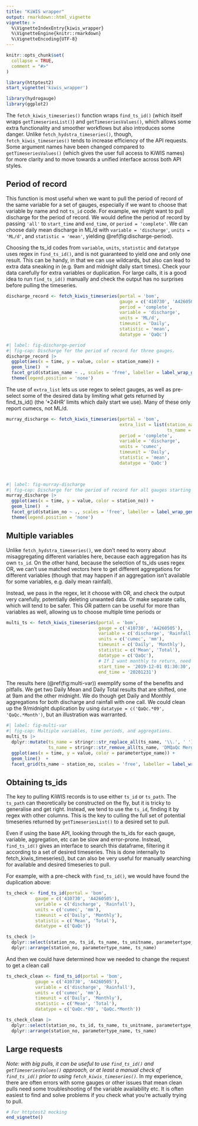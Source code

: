```yaml
---
title: "KiWIS wrapper"
output: rmarkdown::html_vignette
vignette: >
  %\VignetteIndexEntry{kiwis_wrapper}
  %\VignetteEngine{knitr::rmarkdown}
  %\VignetteEncoding{UTF-8}
---
```


```r
knitr::opts_chunk$set(
  collapse = TRUE,
  comment = "#>"
)

library(httptest2)
start_vignette('kiwis_wrapper')
```

```r
library(hydrogauge)
library(ggplot2)
```

The `fetch_kiwis_timeseries()` function wraps `find_ts_id()` (which itself wraps `getTimeseriesList()`) and `getTimeseriesValues()`, which allows some extra functionality and smoother workflows but also introduces some danger. Unlike `fetch_hydstra_timeseries()`, though, `fetch_kiwis_timeseries()` tends to increase efficiency of the API requests. Some argument names have been changed compared to `getTimeseriesValues()` (which gives the user full access to KiWIS names) for more clarity and to move towards a unified interface across both API styles.

## Period of record

This function is most useful when we want to pull the period of record of the same variable for a set of gauges, especially if we want to choose that variable by name and not `ts_id` code. For example, we might want to pull discharge for the period of record. We would define the period of record by passing `'all'` to `start_time` and `end_time`, or `period = 'complete'`. We can choose daily mean discharge in ML/d with `variable = 'discharge'`, `units = 'ML/d'`, and `statistic = 'mean'`, yielding \@ref(fig:discharge-period).

:::{.callout-caution}

Choosing the ts_id codes from `variable`, `units`, `statistic` and `datatype` uses regex in `find_ts_id()`, and is not guaranteed to yield one and only one result. This can be handy, in that we can use wildcards, but also can lead to extra data sneaking in (e.g. 9am and midnight daily start times). Check your data carefully for extra variables or duplication. For large calls, it is a good idea to run `find_ts_id()` manually and check the output has no surprises before pulling the timeseries.

:::

```r
discharge_record <- fetch_kiwis_timeseries(portal = 'bom',
                                           gauge = c('410730', 'A4260505'),
                                           period = 'complete',
                                           variable = 'discharge', 
                                           units = 'ML/d',
                                           timeunit = 'Daily', 
                                           statistic = 'mean',
                                           datatype = 'QaQc')
```

```r
#| label: fig-discharge-period
#| fig-cap: Discharge for the period of record for three gauges.
discharge_record |> 
  ggplot(aes(x = time, y = value, color = station_name)) +
  geom_line()  +
  facet_grid(station_name ~ ., scales = 'free', labeller = label_wrap_gen(10)) +
  theme(legend.position = 'none')
```

The use of `extra_list` lets us use regex to select gauges, as well as pre-select some of the desired data by limiting what gets returned by find_ts_id() (the '*24HR' limits which daily start we use). Many of these only report cumecs, not ML/d.

```r

murray_discharge <- fetch_kiwis_timeseries(portal = 'bom',
                                           extra_list = list(station_name = 'River Murray*',
                                                             ts_name = '*24HR'),
                                           period = 'complete',
                                           variable = 'discharge', 
                                           units = 'cumec',
                                           timeunit = 'Daily', 
                                           statistic = 'mean',
                                           datatype = 'QaQc')

                           
```

```r
#| label: fig-murray-discharge
#| fig-cap: Discharge for the period of record for all gauges starting with 'River Murray'.
murray_discharge |> 
  ggplot(aes(x = time, y = value, color = station_no)) +
  geom_line()  +
  facet_grid(station_no ~ ., scales = 'free', labeller = label_wrap_gen(10)) +
  theme(legend.position = 'none')
```

## Multiple variables

Unlike `fetch_hydstra_timeseries()`, we don't need to worry about misaggregating different variables here, because each aggregation has its own `ts_id`. On the other hand, because the selection of ts_ids uses regex OR, we can't use matched vectors here to get different aggregations for different variables (though that may happen if an aggregation isn't available for some variables, e.g. daily mean rainfall).

Instead, we pass in the regex, let it choose with OR, and check the output very carefully, potentially deleting unwanted data. Or make separate calls, which will tend to be safer. This OR pattern can be useful for more than variables as well, allowing us to choose multiple time periods or

```r
multi_ts <- fetch_kiwis_timeseries(portal = 'bom',
                                   gauge = c('410730', 'A4260505'),
                                   variable = c('discharge', 'Rainfall'),
                                   units = c('cumec', 'mm'),
                                   timeunit = c('Daily', 'Monthly'),
                                   statistic = c('Mean', 'Total'),
                                   datatype = c('QaQc'),
                                   # If I want monthly to return, need to cross a month boundary.
                                   start_time = '2019-12-01 01:30:30',
                                   end_time = '20201231')
```

The results here (\@ref(fig:multi-var)) exemplify some of the benefits and pitfalls. We get two Daily Mean and Daily Total results that are shifted, one at 9am and the other midnight. We do though get Daily and Monthly aggregations for both discharge and rainfall with one call. We could clean up the 9/midnight duplication by using `datatype = c('QaQc.*09', 'QaQc.*Month')`, but an illustration was warranted. 

```r
#| label: fig-multi-var
#| fig-cap: Multiple variables, time periods, and aggregations.
multi_ts |> 
  dplyr::mutate(ts_name = stringr::str_replace_all(ts_name, '\\.', ' '),
                ts_name = stringr::str_remove_all(ts_name, 'DMQaQc Merged')) |> 
  ggplot(aes(x = time, y = value, color = parametertype_name)) +
  geom_line()  +
  facet_grid(ts_name ~ station_no, scales = 'free', labeller = label_wrap_gen(10))
```


## Obtaining ts_ids

The key to pulling KiWIS records is to use either `ts_id` or `ts_path`. The `ts_path` can theoretically be constructed on the fly, but it is tricky to generalise and get right. Instead, we tend to use the `ts_id`, finding it by regex with other columns. This is the key to culling the full set of potential timeseries returned by `getTimeseriesList()` to a desired set to pull.

Even if using the base API, looking through the ts_ids for each gauge, variable, aggregation, etc can be slow and error-prone. Instead, `find_ts_id()` gives an interface to search this dataframe, filtering it according to a set of desired timeseries. This is done internally to fetch_kiwis_timeseries(), but can also be very useful for manually searching for available and desired timeseries to pull.

For example, with a pre-check with `find_ts_id()`, we would have found the duplication above:

```r

ts_check <- find_ts_id(portal = 'bom',
           gauge = c('410730', 'A4260505'),
           variable = c('discharge', 'Rainfall'),
           units = c('cumec', 'mm'),
           timeunit = c('Daily', 'Monthly'),
           statistic = c('Mean', 'Total'),
           datatype = c('QaQc'))

ts_check |> 
  dplyr::select(station_no, ts_id, ts_name, ts_unitname, parametertype_name, everything()) |> 
  dplyr::arrange(station_no, parametertype_name, ts_name)
```

And then we could have determined how we needed to change the request to get a clean call

```r
ts_check_clean <- find_ts_id(portal = 'bom',
           gauge = c('410730', 'A4260505'),
           variable = c('discharge', 'Rainfall'),
           units = c('cumec', 'mm'),
           timeunit = c('Daily', 'Monthly'),
           statistic = c('Mean', 'Total'),
           datatype = c('QaQc.*09', 'QaQc.*Month'))

ts_check_clean |> 
  dplyr::select(station_no, ts_id, ts_name, ts_unitname, parametertype_name, everything()) |> 
  dplyr::arrange(station_no, parametertype_name, ts_name)
```

## Large requests

*Note: with big pulls, it can be useful to use `find_ts_id()` and `getTimeseriesValues()` approach, or at least a manual check of `find_ts_id()` prior to using `fetch_kiwis_timeseries()`.* In my experience, there are often errors with some gauges or other issues that mean clean pulls need some troubleshooting of the variable availability etc. It is often easiest to find and solve problems if you check what you're actually trying to pull.

```r
# For httptest2 mocking
end_vignette()
```
